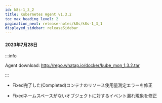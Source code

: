 ```yaml
---
id: k8s-1_3_2
title: Kubernetes Agent v1.3.2
toc_max_heading_level: 2
pagination_next: release-notes/k8s/k8s-1_3_1
displayed_sidebar: releaseSidebar
---
```


#### 2023年7月28日

:::info

Agent download: http://repo.whatap.io/docker/kube_mon_1.3.2.tar

:::

-   <Status>Fixed</Status>完了した(Completed)コンテナのリソース使用量測定エラーを修正

-   <Status>Fixed</Status>ネームスペースがないオブジェクトに対するイベント漏れ現象を修正
